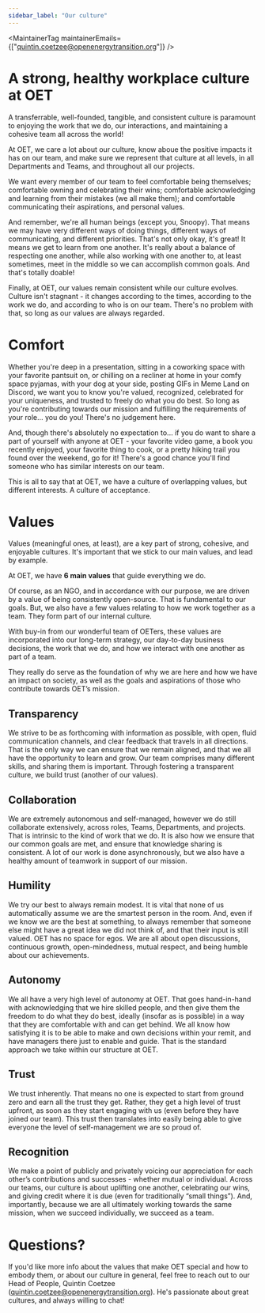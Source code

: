 ```yaml
---
sidebar_label: "Our culture"
---
```



<MaintainerTag maintainerEmails={["quintin.coetzee@openenergytransition.org"]} />

# A strong, healthy workplace culture at OET

A transferrable, well-founded, tangible, and consistent culture is paramount to enjoying the work that we do, our interactions, and maintaining a cohesive team all across the world!

At OET, we care a lot about our culture, know aboue the positive impacts it has on our team, and make sure we represent that culture at all levels, in all Departments and Teams, and throughout all our projects.

We want every member of our team to feel comfortable being themselves; comfortable owning and celebrating their wins; comfortable acknowledging and learning from their mistakes (we all make them); and comfortable communicating their aspirations, and personal values.

And remember, we're all human beings (except you, Snoopy). That means we may have very different ways of doing things, different ways of communicating, and different priorities. That's not only okay, it's great! It means we get to learn from one another. It's really about a balance of respecting one another, while also working with one another to, at least sometimes, meet in the middle so we can accomplish common goals. And that's totally doable!

Finally, at OET, our values remain consistent while our culture evolves. Culture isn't stagnant - it changes according to the times, according to the work we do, and according to who is on our team. There's no problem with that, so long as our values are always regarded.

# Comfort

Whether you're deep in a presentation, sitting in a coworking space with your favorite pantsuit on, or chilling on a recliner at home in your comfy space pyjamas, with your dog at your side, posting GIFs in Meme Land on Discord, we want you to know you're valued, recognized, celebrated for your uniqueness, and trusted to freely do what you do best. So long as you're contributing towards our mission and fulfilling the requirements of your role... you do you! There's no judgement here.

And, though there's absolutely no expectation to... if you do want to share a part of yourself with anyone at OET - your favorite video game, a book you recently enjoyed, your favorite thing to cook, or a pretty hiking trail you found over the weekend, go for it! There's a good chance you'll find someone who has similar interests on our team.

This is all to say that at OET, we have a culture of overlapping values, but different interests. A culture of acceptance.

# Values

Values (meaningful ones, at least), are a key part of strong, cohesive, and enjoyable cultures. It's important that we stick to our main values, and lead by example.

At OET, we have **6 main values** that guide everything we do.

Of course, as an NGO, and in accordance with our purpose, we are driven by a value of being consistently open-source. That is fundamental to our goals. But, we also have a few values relating to how we work together as a team. They form part of our internal culture.

With buy-in from our wonderful team of OETers, these values are incorporated into our long-term strategy, our day-to-day business decisions, the work that we do, and how we interact with one another as part of a team.

They really do serve as the foundation of why we are here and how we have an impact on society, as well as the goals and aspirations of those who contribute towards OET’s mission.

## Transparency

We strive to be as forthcoming with information as possible, with open, fluid communication channels, and clear feedback that travels in all directions. That is the only way we can ensure that we remain aligned, and that we all have the opportunity to learn and grow. Our team comprises many different skills, and sharing them is important. Through fostering a transparent culture, we build trust (another of our values).

## Collaboration

We are extremely autonomous and self-managed, however we do still collaborate extensively, across roles, Teams, Departments, and projects. That is intrinsic to the kind of work that we do. It is also how we ensure that our common goals are met, and ensure that knowledge sharing is consistent. A lot of our work is done asynchronously, but we also have a healthy amount of teamwork in support of our mission.

## Humility

We try our best to always remain modest. It is vital that none of us automatically assume we are the smartest person in the room. And, even if we know we are the best at something, to always remember that someone else might have a great idea we did not think of, and that their input is still valued. OET has no space for egos. We are all about open discussions, continuous growth, open-mindedness, mutual respect, and being humble about our achievements.

## Autonomy

We all have a very high level of autonomy at OET. That goes hand-in-hand with acknowledging that we hire skilled people, and then give them the freedom to do what they do best, ideally (insofar as is possible) in a way that they are comfortable with and can get behind. We all know how satisfying it is to be able to make and own decisions within your remit, and have managers there just to enable and guide. That is the standard approach we take within our structure at OET.

## Trust

We trust inherently. That means no one is expected to start from ground zero and earn all the trust they get. Rather, they get a high level of trust upfront, as soon as they start engaging with us (even before they have joined our team). This trust then translates into easily being able to give everyone the level of self-management we are so proud of.

## Recognition

We make a point of publicly and privately voicing our appreciation for each other’s contributions and successes - whether mutual or individual. Across our teams, our culture is about uplifting one another, celebrating our wins, and giving credit where it is due (even for traditionally “small things”). And, importantly, because we are all ultimately working towards the same mission, when we succeed individually, we succeed as a team.

# Questions?

If you'd like more info about the values that make OET special and how to embody them, or about our culture in general, feel free to reach out to our Head of People, Quintin Coetzee (quintin.coetzee@openenergytransition.org). He's passionate about great cultures, and always willing to chat!

